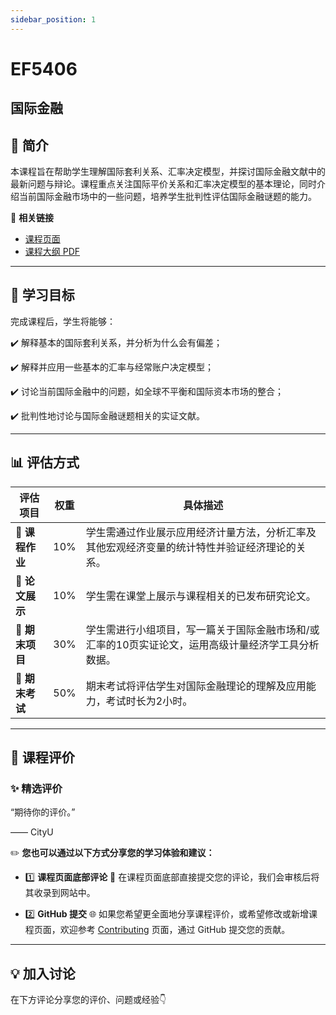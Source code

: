 ```yaml
---
sidebar_position: 1
---
```


# EF5406
## 国际金融

## **📘 简介**
本课程旨在帮助学生理解国际套利关系、汇率决定模型，并探讨国际金融文献中的最新问题与辩论。课程重点关注国际平价关系和汇率决定模型的基本理论，同时介绍当前国际金融市场中的一些问题，培养学生批判性评估国际金融谜题的能力。

🔗 **相关链接**
- [课程页面](https://www.cityu.edu.hk/catalogue/pg/202425/course/EF5406.htm)
- [课程大纲 PDF](https://www.cityu.edu.hk/catalogue/pg/202425/course/EF5406.pdf)

---

## **🎯 学习目标**

完成课程后，学生将能够：

✔️ 解释基本的国际套利关系，并分析为什么会有偏差；

✔️ 解释并应用一些基本的汇率与经常账户决定模型；

✔️ 讨论当前国际金融中的问题，如全球不平衡和国际资本市场的整合；

✔️ 批判性地讨论与国际金融谜题相关的实证文献。

---

## **📊 评估方式**

| **评估项目**          | **权重** | **具体描述**                                                                                       |
|----------------------|---------|---------------------------------------------------------------------------------------------------|
| **📄 课程作业**       | 10%     | 学生需通过作业展示应用经济计量方法，分析汇率及其他宏观经济变量的统计特性并验证经济理论的关系。    |
| **📄 论文展示**       | 10%     | 学生需在课堂上展示与课程相关的已发布研究论文。                                                    |
| **📄 期末项目**       | 30%     | 学生需进行小组项目，写一篇关于国际金融市场和/或汇率的10页实证论文，运用高级计量经济学工具分析数据。|
| **📝 期末考试**       | 50%     | 期末考试将评估学生对国际金融理论的理解及应用能力，考试时长为2小时。                              |

---

## **💬 课程评价**

### ✨ **精选评价**
<div className={commentStyles.commentBox}>
    <p className={commentStyles.commentText}>
        “期待你的评价。”
    </p>
    <p className={commentStyles.commentAuthor}>—— CityU</p>
</div>

✏️ **您也可以通过以下方式分享您的学习体验和建议：**

- 1️⃣ **课程页面底部评论**
💬 在课程页面底部直接提交您的评论，我们会审核后将其收录到网站中。

- 2️⃣ **GitHub 提交**
🌐 如果您希望更全面地分享课程评价，或希望修改或新增课程页面，欢迎参考 [Contributing](/contributing) 页面，通过 GitHub 提交您的贡献。



---

## **💡 加入讨论**

在下方评论分享您的评价、问题或经验👇
<Utterances />
